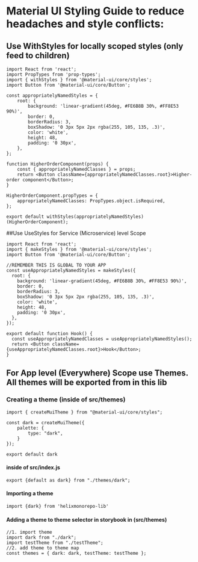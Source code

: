 
<Meta title="Dev Style Guide/ Material UI Standards and Practices" />

# Material UI Styling Guide to reduce headaches and style conflicts:

## Use WithStyles for locally scoped styles (only feed to children)
```
import React from 'react';
import PropTypes from 'prop-types';
import { withStyles } from '@material-ui/core/styles';
import Button from '@material-ui/core/Button';

const appropriatelyNamedStyles = {
    root: {
        background: 'linear-gradient(45deg, #FE6B8B 30%, #FF8E53 90%)',
        border: 0,
        borderRadius: 3,
        boxShadow: '0 3px 5px 2px rgba(255, 105, 135, .3)',
        color: 'white',
        height: 48,
        padding: '0 30px',
    },
};

function HigherOrderComponent(props) {
    const { appropriatelyNamedClasses } = props;
    return <Button className={appropriatelyNamedClasses.root}>Higher-order component</Button>;
}

HigherOrderComponent.propTypes = {
    appropriatelyNamedClasses: PropTypes.object.isRequired,
};

export default withStyles(appropriatelyNamedStyles)(HigherOrderComponent);
```

##Use UseStyles for Service (Microservice) level Scope
```
import React from 'react';
import { makeStyles } from '@material-ui/core/styles';
import Button from '@material-ui/core/Button';

//REMEMBER THIS IS GLOBAL TO YOUR APP
const useAppropriatelyNamedStyles = makeStyles({
  root: {
    background: 'linear-gradient(45deg, #FE6B8B 30%, #FF8E53 90%)',
    border: 0,
    borderRadius: 3,
    boxShadow: '0 3px 5px 2px rgba(255, 105, 135, .3)',
    color: 'white',
    height: 48,
    padding: '0 30px',
  },
});

export default function Hook() {
  const useAppropriatelyNamedClasses = useAppropriatelyNamedStyles();
  return <Button className={useAppropriatelyNamedClasses.root}>Hook</Button>;
}
```

## For App level (Everywhere) Scope use Themes. All themes will be exported from in this lib
### Creating a theme (inside of src/themes)
```
import { createMuiTheme } from "@material-ui/core/styles";

const dark = createMuiTheme({
    palette: {
        type: "dark",
    }
});

export default dark
```
#### inside of src/index.js
```
export {default as dark} from "./themes/dark";
```

#### Importing a theme
```
import {dark} from 'helixmonorepo-lib'
```

#### Adding a theme to theme selector in storybook in (src/themes)

```
//1. import theme
import dark from "./dark";
import testTheme from "./testTheme";
//2. add theme to theme map
const themes = { dark: dark, testTheme: testTheme };
```

